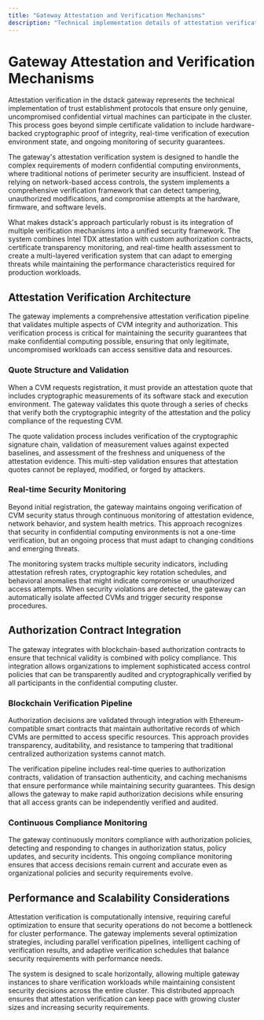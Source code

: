 ```yaml
---
title: "Gateway Attestation and Verification Mechanisms"
description: "Technical implementation details of attestation verification, quote validation, and continuous security monitoring in the dstack gateway"
---
```


# Gateway Attestation and Verification Mechanisms

Attestation verification in the dstack gateway represents the technical implementation of trust establishment protocols that ensure only genuine, uncompromised confidential virtual machines can participate in the cluster. This process goes beyond simple certificate validation to include hardware-backed cryptographic proof of integrity, real-time verification of execution environment state, and ongoing monitoring of security guarantees.

The gateway's attestation verification system is designed to handle the complex requirements of modern confidential computing environments, where traditional notions of perimeter security are insufficient. Instead of relying on network-based access controls, the system implements a comprehensive verification framework that can detect tampering, unauthorized modifications, and compromise attempts at the hardware, firmware, and software levels.

What makes dstack's approach particularly robust is its integration of multiple verification mechanisms into a unified security framework. The system combines Intel TDX attestation with custom authorization contracts, certificate transparency monitoring, and real-time health assessment to create a multi-layered verification system that can adapt to emerging threats while maintaining the performance characteristics required for production workloads.

## Attestation Verification Architecture

The gateway implements a comprehensive attestation verification pipeline that validates multiple aspects of CVM integrity and authorization. This verification process is critical for maintaining the security guarantees that make confidential computing possible, ensuring that only legitimate, uncompromised workloads can access sensitive data and resources.

### Quote Structure and Validation

When a CVM requests registration, it must provide an attestation quote that includes cryptographic measurements of its software stack and execution environment. The gateway validates this quote through a series of checks that verify both the cryptographic integrity of the attestation and the policy compliance of the requesting CVM.

The quote validation process includes verification of the cryptographic signature chain, validation of measurement values against expected baselines, and assessment of the freshness and uniqueness of the attestation evidence. This multi-step validation ensures that attestation quotes cannot be replayed, modified, or forged by attackers.

### Real-time Security Monitoring

Beyond initial registration, the gateway maintains ongoing verification of CVM security status through continuous monitoring of attestation evidence, network behavior, and system health metrics. This approach recognizes that security in confidential computing environments is not a one-time verification, but an ongoing process that must adapt to changing conditions and emerging threats.

The monitoring system tracks multiple security indicators, including attestation refresh rates, cryptographic key rotation schedules, and behavioral anomalies that might indicate compromise or unauthorized access attempts. When security violations are detected, the gateway can automatically isolate affected CVMs and trigger security response procedures.

## Authorization Contract Integration

The gateway integrates with blockchain-based authorization contracts to ensure that technical validity is combined with policy compliance. This integration allows organizations to implement sophisticated access control policies that can be transparently audited and cryptographically verified by all participants in the confidential computing cluster.

### Blockchain Verification Pipeline

Authorization decisions are validated through integration with Ethereum-compatible smart contracts that maintain authoritative records of which CVMs are permitted to access specific resources. This approach provides transparency, auditability, and resistance to tampering that traditional centralized authorization systems cannot match.

The verification pipeline includes real-time queries to authorization contracts, validation of transaction authenticity, and caching mechanisms that ensure performance while maintaining security guarantees. This design allows the gateway to make rapid authorization decisions while ensuring that all access grants can be independently verified and audited.

### Continuous Compliance Monitoring

The gateway continuously monitors compliance with authorization policies, detecting and responding to changes in authorization status, policy updates, and security incidents. This ongoing compliance monitoring ensures that access decisions remain current and accurate even as organizational policies and security requirements evolve.

## Performance and Scalability Considerations

Attestation verification is computationally intensive, requiring careful optimization to ensure that security operations do not become a bottleneck for cluster performance. The gateway implements several optimization strategies, including parallel verification pipelines, intelligent caching of verification results, and adaptive verification schedules that balance security requirements with performance needs.

The system is designed to scale horizontally, allowing multiple gateway instances to share verification workloads while maintaining consistent security decisions across the entire cluster. This distributed approach ensures that attestation verification can keep pace with growing cluster sizes and increasing security requirements. 